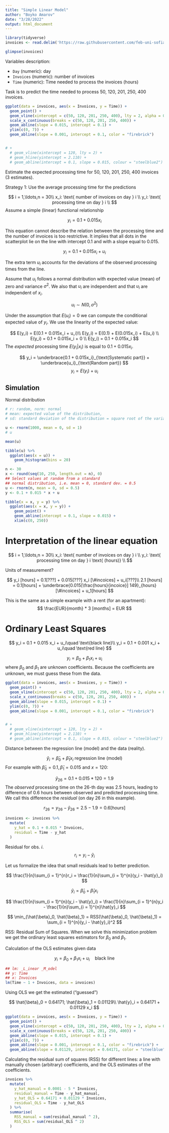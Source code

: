 ```yaml
---
title: "Simple Linear Model"
author: "Boyko Amarov"
date: "3/28/2022"
output: html_document
---
```


```r
library(tidyverse)
invoices <- read.delim('https://raw.githubusercontent.com/feb-uni-sofia/econometrics2020-solutions/master/data/invoices.txt')
```


```r
glimpse(invoices)
```

Variables description:

- `Day` (numeric): day
- `Invoices` (numeric): number of invoices
- `Time` (numeric): Time needed to process the invoices (hours)

Task is to predict the time needed to process 50, 120, 201, 250, 400 invoices.


```r
ggplot(data = invoices, aes(x = Invoices, y = Time)) + 
  geom_point() +
  geom_vline(xintercept = c(50, 120, 201, 250, 400), lty = 2, alpha = 0.5) +
  scale_x_continuous(breaks = c(50, 120, 201, 250, 400)) +
  geom_abline(slope = 0.015, intercept = 0.1) +
  ylim(c(0, 7)) + 
  geom_abline(slope = 0.001, intercept = 0.1, color = "firebrick")


# +
  # geom_vline(xintercept = 120, lty = 2) +
  # geom_hline(yintercept = 2.110) +
  # geom_abline(intercept = 0.1, slope = 0.015, colour = "steelblue2")
```

Estimate the expected processing time for 50, 120, 201, 250, 400 invoices (3 estimates).

Strategy 1: Use the average processing time for the predictions

$$
i = 1,\ldots,n = 30\\
x_i: \text{ number of invoices on day } i \\
y_i: \text{ processing time on day } i \\
$$
Assume a simple (linear) functional relationship

$$
y_i = 0.1 + 0.015x_i
$$

This equation cannot describe the relation between the processing time and the
number of invoices is too restrictive. It implies that all dots in the scatterplot
lie on the line with intercept 0.1 and with a slope equal to 0.015.


$$
y_i = 0.1 + 0.015x_i + u_i
$$

The extra term $u_i$ accounts for the deviations of the observed processing times from the line.

Assume that $u_i$ follows a normal distribution with expected value (mean) of zero and variance $\sigma^2$. We also that $u_i$ are independent and that $u_i$ are independent of $x_i$.

$$
u_i \sim N(0, \sigma^2)
$$

Under the assumption that $E(u_i) = 0$ we can compute the conditional expected
value of $y_i$. We use the linearity of the expected value:

$$
E(y_i) = E(0.1 + 0.015x_i + u_i)\\
E(y_i) = E(0.1) + E(0.015x_i) + E(u_i) \\
E(y_i) = 0.1 + 0.015x_i + 0 \\
E(y_i) = 0.1 + 0.015x_i
$$
The _expected_ processing time $E(y_i|x_i)$ is equal to $0.1 + 0.015x_i$.

$$
y_i = \underbrace{0.1 + 0.015x_i}_{\text{Systematic part}} + \underbrace{u_i}_{\text{Random part}}
$$
$$
y_i = E(y_i) + u_i
$$

## Simulation

Normal distribution

```r
# r: random, norm: normal
# mean: expected value of the distribution, 
# sd: standard deviation of the distribution = square root of the variance

u <- rnorm(1000, mean = 0, sd = 1)
# u
```

```r
mean(u)
```


```r
tibble(u) %>%
  ggplot(aes(x = u)) +
    geom_histogram(bins = 20)
```


```r
n <- 30
x <- round(seq(10, 250, length.out = n), 0)
## Select values at random from a standard 
## normal distribution, i.e. mean = 0, standard dev. = 0.5
u <- rnorm(n, mean = 0, sd = 0.5)
y <- 0.1 + 0.015 * x + u

tibble(x = x, y = y) %>%
  ggplot(aes(x = x, y = y)) + 
    geom_point() +
    geom_abline(intercept = 0.1, slope = 0.015) +
    xlim(c(0, 250))
```

# Interpretation of the linear equation

$$
i = 1,\ldots,n = 30\\
x_i: \text{ number of invoices on day } i \\
y_i: \text{ processing time on day } i \text{ (hours)} \\
$$

Units of measurement?

$$
y_i [hours] = 0.1[???] + 0.015[???] x_i [\#incoices] + u_i[???]\\
2.1 [hours] = 0.1[hours] + \underbrace{0.015[\frac{hours}{incoice}] 149}_{hours} [\#incoices] + u_1[hours]
$$

This is the same as a simple example with a rent (for an apartment): 
$$
\frac{EUR}{month} * 3 [months] = EUR
$$

# Ordinary Least Squares

$$
y_i = 0.1 + 0.015 x_i + u_i\quad \text{black line}\\
y_i =  0.1 + 0.001 x_i + u_i\quad \text{red line}
$$

$$
y_i = \beta_0 + \beta_1 x_i + u_i
$$
where $\beta_0$ and $\beta_1$ are unknown coefficients. Because the coefficients
are unknown, we must guess these from the data.


```r
ggplot(data = invoices, aes(x = Invoices, y = Time)) + 
  geom_point() +
  geom_vline(xintercept = c(50, 120, 201, 250, 400), lty = 2, alpha = 0.5) +
  scale_x_continuous(breaks = c(50, 120, 201, 250, 400)) +
  geom_abline(slope = 0.015, intercept = 0.1) +
  ylim(c(0, 7)) +
  geom_abline(slope = 0.001, intercept = 0.1, color = "firebrick")


# +
  # geom_vline(xintercept = 120, lty = 2) +
  # geom_hline(yintercept = 2.110) +
  # geom_abline(intercept = 0.1, slope = 0.015, colour = "steelblue2")
```

Distance between the regression line (model) and the data (reality).

$$
\hat{y}_i = \hat{\beta}_0 + \hat{\beta}_1 x_i \text{ regression line (model)}
$$
For example with $\hat{\beta}_0 = 0.1, \hat{\beta}_1 = 0.015$ and $x = 120$:



$$
\hat{y}_{26} = 0.1 + 0.015 * 120  = 1.9
$$
The _observed_ processing time on the 26-th day was 2.5 hours, leading to difference
of 0.6 hours between observed and predicted processing time. We call this difference the _residual_ (on day 26 in this example).

$$
r_{26} = y_{26} - \hat{y}_{26} = 2.5 - 1.9 = 0.6 [hours]
$$

```r
invoices <- invoices %>%
  mutate(
    y_hat = 0.1 + 0.015 * Invoices,
    residual = Time - y_hat
  )
```


Residual for obs. $i$.
$$
r_i = y_i - \hat{y}_i
$$

Let us formalize the idea that small residuals lead to better prediction.


$$
\frac{1}{n}\sum_{i = 1}^{n}r_i = \frac{1}{n}\sum_{i = 1}^{n}(y_i - \hat{y}_i)
$$

$$
\hat{y}_i = \hat{\beta}_0 + \hat{\beta}_1 x_i
$$

$$
\frac{1}{n}\sum_{i = 1}^{n}(y_i - \hat{y}_i) = \frac{1}{n}\sum_{i = 1}^{n}y_i - \frac{1}{n}\sum_{i = 1}^{n}\hat{y}_i
$$

$$
\min_{\hat{\beta}_0, \hat{\beta}_1} = RSS(\hat{\beta}_0, \hat{\beta}_1) =  \sum_{i = 1}^{n}(y_i - \hat{y}_i)^2
$$

RSS: Residual Sum of Squares. When we solve this minimization problem we get the ordinary least squares estimators for $\beta_0$ and $\beta_1$.


Calculation of the OLS estimates given data

$$
y_i = \beta_0 + \beta_1 x_i + u_i\quad \text{black line}
$$


```r
## lm: _L_inear _M_odel
## y: Time
## x: Invoices
lm(Time ~ 1 + Invoices, data = invoices)
```

Using OLS we get the estimated ("guessed") 

$$
\hat{\beta}_0 = 0.64171; \hat{\beta}_1 = 0.01129\\
\hat{y}_i = 0.64171 + 0.01129 x_i
$$

```r
ggplot(data = invoices, aes(x = Invoices, y = Time)) + 
  geom_point() +
  geom_vline(xintercept = c(50, 120, 201, 250, 400), lty = 2, alpha = 0.5) +
  scale_x_continuous(breaks = c(50, 120, 201, 250, 400)) +
  geom_abline(slope = 0.015, intercept = 0.1) +
  ylim(c(0, 7)) + 
  geom_abline(slope = 0.001, intercept = 0.1, color = "firebrick") + 
  geom_abline(slope = 0.01129, intercept = 0.64171, color = "steelblue")
```

Calculating the residual sum of squares (RSS) for different lines: a line with
manually chosen (arbitrary) coefficients, and the OLS estimates of the coefficients.

```r
invoices %>%
  mutate(
    y_hat_manual = 0.0001 - 5 * Invoices,
    residual_manual = Time - y_hat_manual,
    y_hat_OLS = 0.64171 + 0.01129 * Invoices,
    residual_OLS = Time - y_hat_OLS
  ) %>%
  summarise(
    RSS_manual = sum(residual_manual ^ 2),
    RSS_OLS = sum(residual_OLS ^ 2)
  )
```



